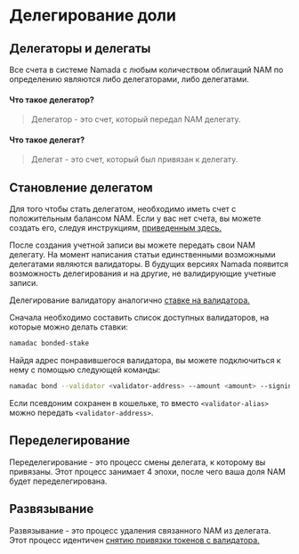 # Делегирование доли

## Делегаторы и делегаты

Все счета в системе Namada с любым количеством облигаций NAM по определению являются либо делегаторами, либо делегатами.

#### Что такое делегатор?

>Делегатор - это счет, который передал NAM делегату.

#### Что такое делегат?

>Делегат - это счет, который был привязан к делегату.


## Становление делегатом

Для того чтобы стать делегатом, необходимо иметь счет с положительным балансом NAM. Если у вас нет счета, вы можете создать его, следуя инструкциям, [приведенным здесь.](./transparent-accounts.mdx)

После создания учетной записи вы можете передать свои NAM делегату. На момент написания статьи единственными возможными делегатами являются валидаторы. В будущих версиях Namada появится возможность делегирования и на другие, не валидирующие учетные записи.

Делегирование валидатору аналогично [ставке на валидатора.](../operators/validators/staking.mdx)

Сначала необходимо составить список доступных валидаторов, на которые можно делать ставки:

```bash copy
namadac bonded-stake
```

Найдя адрес понравившегося валидатора, вы можете подключиться к нему с помощью следующей команды:


```bash copy
namadac bond --validator <validator-address> --amount <amount> --signing-keys <account-alias>
```

Если псевдоним сохранен в кошельке, то вместо `<validator-alias>` можно передать `<validator-address>`.

## Переделегирование

Переделегирование - это процесс смены делегата, к которому вы привязаны. Этот процесс занимает 4 эпохи, после чего ваша доля NAM будет переделегирована.

## Развязывание

Развязывание - это процесс удаления связанного NAM из делегата. Этот процесс идентичен [снятию привязки токенов с валидатора.](../operators/validators/staking.mdx#unbonding)